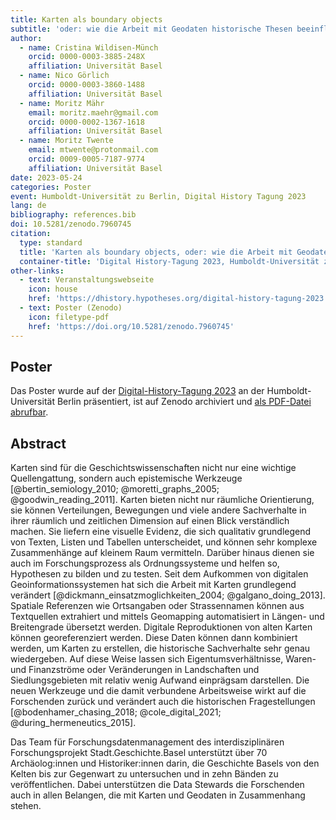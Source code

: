 ```yaml
---
title: Karten als boundary objects
subtitle: 'oder: wie die Arbeit mit Geodaten historische Thesen beeinflussen kann'
author:
  - name: Cristina Wildisen-Münch
    orcid: 0000-0003-3885-248X
    affiliation: Universität Basel
  - name: Nico Görlich
    orcid: 0000-0003-3860-1488
    affiliation: Universität Basel
  - name: Moritz Mähr
    email: moritz.maehr@gmail.com
    orcid: 0000-0002-1367-1618
    affiliation: Universität Basel
  - name: Moritz Twente
    email: mtwente@protonmail.com
    orcid: 0009-0005-7187-9774
    affiliation: Universität Basel
date: 2023-05-24
categories: Poster
event: Humboldt-Universität zu Berlin, Digital History Tagung 2023
lang: de
bibliography: references.bib
doi: 10.5281/zenodo.7960745
citation:
  type: standard
  title: 'Karten als boundary objects, oder: wie die Arbeit mit Geodaten historische Thesen beeinflussen kann'
  container-title: 'Digital History-Tagung 2023, Humboldt-Universität zu Berlin'
other-links:
  - text: Veranstaltungswebseite
    icon: house
    href: 'https://dhistory.hypotheses.org/digital-history-tagung-2023'
  - text: Poster (Zenodo)
    icon: filetype-pdf
    href: 'https://doi.org/10.5281/zenodo.7960745'
---
```


## Poster

Das Poster wurde auf der [Digital-History-Tagung 2023](https://dhistory.hypotheses.org/digital-history-tagung-2023) an der Humboldt-Universität Berlin präsentiert, ist auf Zenodo archiviert und [als PDF-Datei abrufbar](https://doi.org/10.5281/zenodo.7960745).

## Abstract

Karten sind für die Geschichtswissenschaften nicht nur eine wichtige Quellengattung, sondern auch epistemische Werkzeuge [@bertin_semiology_2010; @moretti_graphs_2005; @goodwin_reading_2011]. Karten bieten nicht nur räumliche Orientierung, sie können Verteilungen, Bewegungen und viele andere Sachverhalte in ihrer räumlich und zeitlichen Dimension auf einen Blick verständlich machen. Sie liefern eine visuelle Evidenz, die sich qualitativ grundlegend von Texten, Listen und Tabellen unterscheidet, und können sehr komplexe Zusammenhänge auf kleinem Raum vermitteln. Darüber hinaus dienen sie auch im Forschungsprozess als Ordnungssysteme und helfen so, Hypothesen zu bilden und zu testen. Seit dem Aufkommen von digitalen Geoinformationssystemen hat sich die Arbeit mit Karten grundlegend verändert [@dickmann_einsatzmoglichkeiten_2004; @galgano_doing_2013]. Spatiale Referenzen wie Ortsangaben oder Strassennamen können aus Textquellen extrahiert und mittels Geomapping automatisiert in Längen- und Breitengrade übersetzt werden. Digitale Reproduktionen von alten Karten können georeferenziert werden. Diese Daten können dann kombiniert werden, um Karten zu erstellen, die historische Sachverhalte sehr genau wiedergeben. Auf diese Weise lassen sich Eigentumsverhältnisse, Waren- und Finanzströme oder Veränderungen in Landschaften und Siedlungsgebieten mit relativ wenig Aufwand einprägsam darstellen. Die neuen Werkzeuge und die damit verbundene Arbeitsweise wirkt auf die Forschenden zurück und verändert auch die historischen Fragestellungen [@bodenhamer_chasing_2018; @cole_digital_2021; @during_hermeneutics_2015].

Das Team für Forschungsdatenmanagement des interdisziplinären Forschungsprojekt Stadt.Geschichte.Basel unterstützt über 70 Archäolog:innen und Historiker:innen darin, die Geschichte Basels von den Kelten bis zur Gegenwart zu untersuchen und in zehn Bänden zu veröffentlichen. Dabei unterstützen die Data Stewards die Forschenden auch in allen Belangen, die mit Karten und Geodaten in Zusammenhang stehen.
